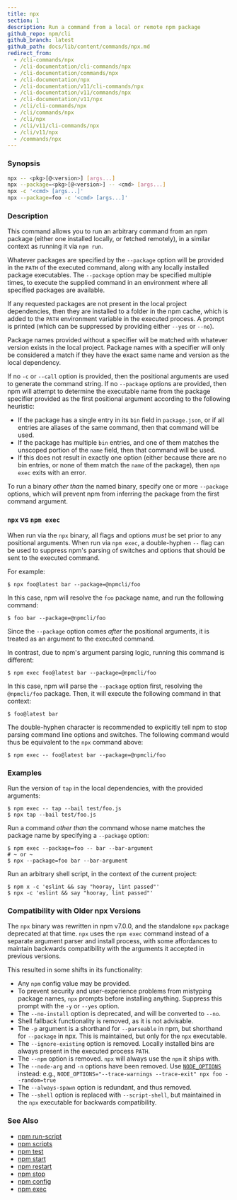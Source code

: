```yaml
---
title: npx
section: 1
description: Run a command from a local or remote npm package
github_repo: npm/cli
github_branch: latest
github_path: docs/lib/content/commands/npx.md
redirect_from:
  - /cli-commands/npx
  - /cli-documentation/cli-commands/npx
  - /cli-documentation/commands/npx
  - /cli-documentation/npx
  - /cli-documentation/v11/cli-commands/npx
  - /cli-documentation/v11/commands/npx
  - /cli-documentation/v11/npx
  - /cli/cli-commands/npx
  - /cli/commands/npx
  - /cli/npx
  - /cli/v11/cli-commands/npx
  - /cli/v11/npx
  - /commands/npx
---
```


### Synopsis

```bash
npx -- <pkg>[@<version>] [args...]
npx --package=<pkg>[@<version>] -- <cmd> [args...]
npx -c '<cmd> [args...]'
npx --package=foo -c '<cmd> [args...]'
```

### Description

This command allows you to run an arbitrary command from an npm package (either one installed locally, or fetched remotely), in a similar context as running it via `npm run`.

Whatever packages are specified by the `--package` option will be provided in the `PATH` of the executed command, along with any locally installed package executables. The `--package` option may be specified multiple times, to execute the supplied command in an environment where all specified packages are available.

If any requested packages are not present in the local project dependencies, then they are installed to a folder in the npm cache, which is added to the `PATH` environment variable in the executed process. A prompt is printed (which can be suppressed by providing either `--yes` or `--no`).

Package names provided without a specifier will be matched with whatever version exists in the local project. Package names with a specifier will only be considered a match if they have the exact same name and version as the local dependency.

If no `-c` or `--call` option is provided, then the positional arguments are used to generate the command string. If no `--package` options are provided, then npm will attempt to determine the executable name from the package specifier provided as the first positional argument according to the following heuristic:

- If the package has a single entry in its `bin` field in `package.json`, or if all entries are aliases of the same command, then that command will be used.
- If the package has multiple `bin` entries, and one of them matches the unscoped portion of the `name` field, then that command will be used.
- If this does not result in exactly one option (either because there are no bin entries, or none of them match the `name` of the package), then `npm exec` exits with an error.

To run a binary _other than_ the named binary, specify one or more `--package` options, which will prevent npm from inferring the package from the first command argument.

### `npx` vs `npm exec`

When run via the `npx` binary, all flags and options _must_ be set prior to any positional arguments. When run via `npm exec`, a double-hyphen `--` flag can be used to suppress npm's parsing of switches and options that should be sent to the executed command.

For example:

```
$ npx foo@latest bar --package=@npmcli/foo
```

In this case, npm will resolve the `foo` package name, and run the following command:

```
$ foo bar --package=@npmcli/foo
```

Since the `--package` option comes _after_ the positional arguments, it is treated as an argument to the executed command.

In contrast, due to npm's argument parsing logic, running this command is different:

```
$ npm exec foo@latest bar --package=@npmcli/foo
```

In this case, npm will parse the `--package` option first, resolving the `@npmcli/foo` package. Then, it will execute the following command in that context:

```
$ foo@latest bar
```

The double-hyphen character is recommended to explicitly tell npm to stop parsing command line options and switches. The following command would thus be equivalent to the `npx` command above:

```
$ npm exec -- foo@latest bar --package=@npmcli/foo
```

### Examples

Run the version of `tap` in the local dependencies, with the provided arguments:

```
$ npm exec -- tap --bail test/foo.js
$ npx tap --bail test/foo.js
```

Run a command _other than_ the command whose name matches the package name by specifying a `--package` option:

```
$ npm exec --package=foo -- bar --bar-argument
# ~ or ~
$ npx --package=foo bar --bar-argument
```

Run an arbitrary shell script, in the context of the current project:

```
$ npm x -c 'eslint && say "hooray, lint passed"'
$ npx -c 'eslint && say "hooray, lint passed"'
```

### Compatibility with Older npx Versions

The `npx` binary was rewritten in npm v7.0.0, and the standalone `npx` package deprecated at that time. `npx` uses the `npm exec` command instead of a separate argument parser and install process, with some affordances to maintain backwards compatibility with the arguments it accepted in previous versions.

This resulted in some shifts in its functionality:

- Any `npm` config value may be provided.
- To prevent security and user-experience problems from mistyping package names, `npx` prompts before installing anything. Suppress this prompt with the `-y` or `--yes` option.
- The `--no-install` option is deprecated, and will be converted to `--no`.
- Shell fallback functionality is removed, as it is not advisable.
- The `-p` argument is a shorthand for `--parseable` in npm, but shorthand for `--package` in npx. This is maintained, but only for the `npx` executable.
- The `--ignore-existing` option is removed. Locally installed bins are always present in the executed process `PATH`.
- The `--npm` option is removed. `npx` will always use the `npm` it ships with.
- The `--node-arg` and `-n` options have been removed. Use [`NODE_OPTIONS`](https://nodejs.org/api/cli.html#node_optionsoptions) instead: e.g., `NODE_OPTIONS="--trace-warnings --trace-exit" npx foo --random=true`
- The `--always-spawn` option is redundant, and thus removed.
- The `--shell` option is replaced with `--script-shell`, but maintained in the `npx` executable for backwards compatibility.

### See Also

- [npm run-script](/cli/v11/commands/npm-run-script)
- [npm scripts](/cli/v11/using-npm/scripts)
- [npm test](/cli/v11/commands/npm-test)
- [npm start](/cli/v11/commands/npm-start)
- [npm restart](/cli/v11/commands/npm-restart)
- [npm stop](/cli/v11/commands/npm-stop)
- [npm config](/cli/v11/commands/npm-config)
- [npm exec](/cli/v11/commands/npm-exec)
